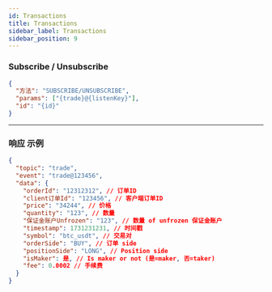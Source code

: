 ```yaml
---
id: Transactions
title: Transactions
sidebar_label: Transactions
sidebar_position: 9
---
```


### Subscribe / Unsubscribe

```json title="Subscribe/Unsubscribe"
{
  "方法": "SUBSCRIBE/UNSUBSCRIBE",
  "params": ["{trade}@{listenKey}"],
  "id": "{id}"
}
```

---

### 响应 示例

```json title="响应"
{
  "topic": "trade",
  "event": "trade@123456",
  "data": {
    "orderId": "12312312", // 订单ID
    "client订单Id": "123456", // 客户端订单ID
    "price": "34244", // 价格
    "quantity": "123", // 数量
    "保证金账户Unfrozen": "123", // 数量 of unfrozen 保证金账户
    "timestamp": 1731231231, // 时间戳
    "symbol": "btc_usdt", // 交易对
    "orderSide": "BUY", // 订单 side
    "positionSide": "LONG", // Position side
    "isMaker": 是, // Is maker or not (是=maker, 否=taker)
    "fee": 0.0002 // 手续费
  }
}
```

